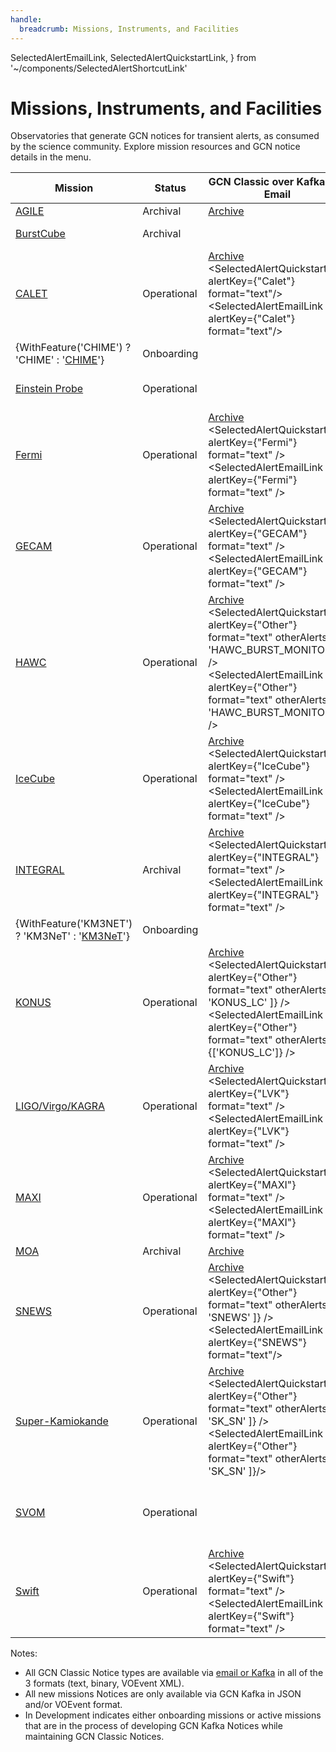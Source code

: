 ```yaml
---
handle:
  breadcrumb: Missions, Instruments, and Facilities
---
```


  SelectedAlertEmailLink,
  SelectedAlertQuickstartLink,
} from '~/components/SelectedAlertShortcutLink'

# Missions, Instruments, and Facilities

Observatories that generate GCN notices for transient alerts, as consumed by the science community. Explore mission resources and GCN notice details in the menu.

| Mission                                                          | Status      | GCN Classic over Kafka and Email                                                                                                                                                                                                                                                | GCN Kafka                                                                                                       |
| ---------------------------------------------------------------- | ----------- | ------------------------------------------------------------------------------------------------------------------------------------------------------------------------------------------------------------------------------------------------------------------------------- | --------------------------------------------------------------------------------------------------------------- |
| [AGILE](missions/agile)                                          | Archival    | [Archive](https://gcn.gsfc.nasa.gov/agile_grbs.html)                                                                                                                                                                                                                            |                                                                                                                 |
| [BurstCube](missions/burstcube)                                  | Archival    |                                                                                                                                                                                                                                                                                 | Planned, but never distributed during flight                                                                    |
| [CALET](missions/calet)                                          | Operational | [Archive](https://gcn.gsfc.nasa.gov/calet_triggers.html) <br/> <SelectedAlertQuickstartLink alertKey={"Calet"} format="text"/><br/><SelectedAlertEmailLink alertKey={"Calet"} format="text"/>                                                                                   |                                                                                                                 |
| {WithFeature('CHIME') ? 'CHIME' : '[CHIME](missions/chime)'}     | Onboarding  |                                                                                                                                                                                                                                                                                 | JSON in development                                                                                             |
| [Einstein Probe](missions/ep)                                    | Operational |                                                                                                                                                                                                                                                                                 | <SelectedAlertQuickstartLink alertKey={"Einstein Probe"} format="json" />                                       |
| [Fermi](missions/fermi)                                          | Operational | [Archive](https://gcn.gsfc.nasa.gov/fermi_grbs.html) <br/> <SelectedAlertQuickstartLink alertKey={"Fermi"} format="text" /><br/><SelectedAlertEmailLink alertKey={"Fermi"} format="text" />                                                                                     | JSON in development                                                                                             |
| [GECAM](missions/gecam)                                          | Operational | [Archive](https://gcn.gsfc.nasa.gov/gecam_events.html) <br/> <SelectedAlertQuickstartLink alertKey={"GECAM"} format="text" /> <br/><SelectedAlertEmailLink alertKey={"GECAM"} format="text" />                                                                                  |                                                                                                                 |
| [HAWC](missions/hawc)                                            | Operational | [Archive](https://gcn.gsfc.nasa.gov/amon_hawc_events.html) <br/> <SelectedAlertQuickstartLink alertKey={"Other"} format="text" otherAlerts={[ 'HAWC_BURST_MONITOR' ]} /><br/><SelectedAlertEmailLink alertKey={"Other"} format="text" otherAlerts={[ 'HAWC_BURST_MONITOR' ]} /> |                                                                                                                 |
| [IceCube](missions/icecube)                                      | Operational | [Archive](https://gcn.gsfc.nasa.gov/amon_icecube_gold_bronze_events.html) <br/> <SelectedAlertQuickstartLink alertKey={"IceCube"} format="text" /><br/><SelectedAlertEmailLink alertKey={"IceCube"} format="text" />                                                            | <SelectedAlertQuickstartLink alertKey={"IceCube"} format="json" /> (partial, full JSON in development)          |
| [INTEGRAL](missions/integral)                                    | Archival    | [Archive](https://gcn.gsfc.nasa.gov/integral_spiacs.html) <br/> <SelectedAlertQuickstartLink alertKey={"INTEGRAL"} format="text" /> <br/><SelectedAlertEmailLink alertKey={"INTEGRAL"} format="text" />                                                                         |                                                                                                                 |
| {WithFeature('KM3NET') ? 'KM3NeT' : '[KM3NeT](missions/km3net)'} | Onboarding  |                                                                                                                                                                                                                                                                                 | JSON in development                                                                                             |
| [KONUS](missions/konus)                                          | Operational | [Archive](https://gcn.gsfc.nasa.gov/konus_grbs.html) <br/> <SelectedAlertQuickstartLink alertKey={"Other"} format="text" otherAlerts={[ 'KONUS_LC' ]} /><br/><SelectedAlertEmailLink alertKey={"Other"} format="text" otherAlerts={['KONUS_LC']} />                             |                                                                                                                 |
| [LIGO/Virgo/KAGRA](missions/lvk)                                 | Operational | [Archive](https://gcn.gsfc.nasa.gov/lvc_events.html) <br/> <SelectedAlertQuickstartLink alertKey={"LVK"} format="text" /> <br/><SelectedAlertEmailLink alertKey={"LVK"} format="text" />                                                                                        | <SelectedAlertQuickstartLink alertKey={"LVK"} format="json" />                                                  |
| [MAXI](missions/maxi)                                            | Operational | [Archive](https://gcn.gsfc.nasa.gov/maxi_grbs.html) <br/> <SelectedAlertQuickstartLink alertKey={"MAXI"} format="text" /> <br/><SelectedAlertEmailLink alertKey={"MAXI"} format="text" />                                                                                       |                                                                                                                 |
| [MOA](missions/moa)                                              | Archival    | [Archive](https://gcn.gsfc.nasa.gov/moa_events.html)                                                                                                                                                                                                                            |                                                                                                                 |
| [SNEWS](missions/snews)                                          | Operational | [Archive](https://gcn.gsfc.nasa.gov/snews_trans.html) <br/> <SelectedAlertQuickstartLink alertKey={"Other"} format="text" otherAlerts={[ 'SNEWS' ]} /> <br/><SelectedAlertEmailLink alertKey={"SNEWS"} format="text"/>                                                          |                                                                                                                 |
| [Super-Kamiokande](missions/sksn)                                | Operational | [Archive](https://gcn.gsfc.nasa.gov/sk_sn_events.html) <br/> <SelectedAlertQuickstartLink alertKey={"Other"} format="text" otherAlerts={[ 'SK_SN' ]} /><br/><SelectedAlertEmailLink alertKey={"Other"} format="text" otherAlerts={[ 'SK_SN' ]}/>                                | JSON in development                                                                                             |
| [SVOM](missions/svom)                                            | Operational |                                                                                                                                                                                                                                                                                 | <SelectedAlertQuickstartLink alertKey={"SVOM"} format="voevent" /> VOEvent over Kafka <br/> JSON in development |
| [Swift](missions/swift)                                          | Operational | [Archive](https://gcn.gsfc.nasa.gov/swift_grbs.html) <br/> <SelectedAlertQuickstartLink alertKey={"Swift"} format="text" /><br/><SelectedAlertEmailLink alertKey={"Swift"} format="text" />                                                                                     | <SelectedAlertQuickstartLink alertKey={"Swift"} format="json" /> (partial, full JSON in development)            |

Notes:

- All GCN Classic Notice types are available via [email or Kafka](docs/notices/consuming) in all of the 3 formats (text, binary, VOEvent XML).
- All new missions Notices are only available via GCN Kafka in JSON and/or VOEvent format.
- In Development indicates either onboarding missions or active missions that are in the process of developing GCN Kafka Notices while maintaining GCN Classic Notices.
